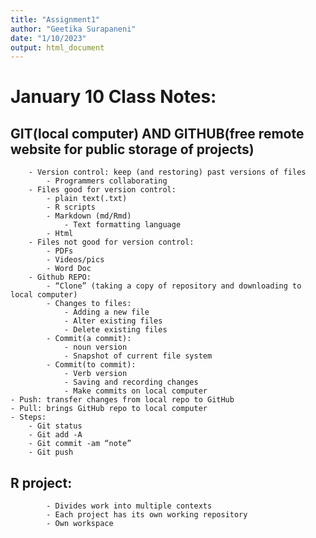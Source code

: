 ```yaml
---
title: "Assignment1"
author: "Geetika Surapaneni"
date: "1/10/2023"
output: html_document
---
```


# January 10 Class Notes:
##	GIT(local computer) AND GITHUB(free remote website for public storage of projects) 
        - Version control: keep (and restoring) past versions of files  
            - Programmers collaborating  
        - Files good for version control:  
            - plain text(.txt)  
            - R scripts  
            - Markdown (md/Rmd)  
                - Text formatting language   
            - Html  
        - Files not good for version control:  
            - PDFs  
            - Videos/pics  
            - Word Doc  
        - Github REPO:    
            - “Clone” (taking a copy of repository and downloading to local computer)  
            - Changes to files:   
                - Adding a new file  
                - Alter existing files  
                - Delete existing files  
            - Commit(a commit):    
                - noun version  
                - Snapshot of current file system  
            - Commit(to commit):  
                - Verb version  
                - Saving and recording changes  
                - Make commits on local computer  
    - Push: transfer changes from local repo to GitHub  
    - Pull: brings GitHub repo to local computer  
    - Steps:  
        - Git status  
        - Git add -A  
        - Git commit -am “note”  
        - Git push  
##  R project:  
            - Divides work into multiple contexts  
            - Each project has its own working repository   
            - Own workspace  
